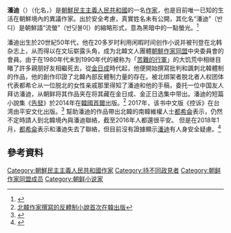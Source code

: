 '''潘迪'''（{{bd|1950年代||？|catIdx=}}）（化名，{{朝|반디}}）是[[朝鮮民主主義人民共和國|朝鮮民主主義人民共和國]]的一名[[作家|作家]]，也是目前唯一已知的生活在朝鮮境內的異議作家。出於安全考慮，真實姓名未有公開，其化名“潘迪”（반디）是朝鮮語“流螢”（반딧불이）的縮略形式，意為黑暗中的一點螢光。<ref>{{Cite web |url=http://www.chogabje.com/board/column/view.asp?C_IDX=55834&C_CC=BC |title=반디의 《고발》, 어둠을 가르는 한 줄기 빛 |access-date=2014-05-18 |archive-date=2019-06-02 |archive-url=https://web.archive.org/web/20190602160124/http://www.chogabje.com/board/column/view.asp?C_IDX=55834&C_CC=BC |dead-url=no }}</ref>

潘迪出生於20世紀50年代，他在20多岁时利用闲暇时间创作小说并被刊登在北韩杂志上，从而得以在文坛崭露头角，成为北韓文人團體[[朝鮮作家同盟|朝鮮作家同盟]]中央委員會的會員。由于在1980年代末到1990年代的被称为「[[苦難的行軍|苦難的行軍]]」的大饥荒中相继目睹了許多親朋好友相繼死去，從[[金日成|金日成]]時代起，他便開始撰寫批判和諷刺北韓體制的作品，他的創作印證了北韓內部反體制力量的存在。被北绑架者脱北者人权团体代表都希仑从一位脱北的女性亲戚那里得知了潘迪和他的手稿，委托一位中国友人拜访潘迪，从朝鲜将其作品夹在将其藏在金日成、金正日选集中带出。潘迪的短篇小說集《[[告發|告發]]》於2014年在[[韓國|韓國]][[首爾|首爾]]出版。<ref>[http://cn.chosun.com/big5/site/data/html_dir/2014/05/16/20140516000024.html 北韓作家撰寫的反體制小說首次在韓出版]</ref> 2017年，该书中文版《控诉》在台湾由平安文化出版。<ref>{{Cite web |url=http://www.books.com.tw/products/0010752839 |title=博客来：控訴！ |access-date=2017-12-14 |archive-date=2020-11-13 |archive-url=https://web.archive.org/web/20201113001719/https://www.books.com.tw/products/0010752839 |dead-url=no }}</ref>
幫助潘迪的作品帶出北韓的南韓維權人士[[都希侖|都希侖]]表示，仍然不定時請人到北韓境內與潘迪聯絡，截至2016年人都還很平安。
但是在2018年1月，[[都希侖|都希侖]]表示和潘迪失去了聯絡，但目前沒有證據顯示[[潘迪|潘迪]]有人身安全疑慮。<ref>{{Cite web |url=https://www.upi.com/Top_News/World-News/2018/01/17/North-Korea-writer-Bandi-is-incommunicado-activist-says/8041516176625/ |title=North Korea writer 'Bandi' is incommunicado |access-date=2018-02-06 |archive-date=2020-11-09 |archive-url=https://web.archive.org/web/20201109023016/https://www.upi.com/Top_News/World-News/2018/01/17/North-Korea-writer-Bandi-is-incommunicado-activist-says/8041516176625/ |dead-url=no }}</ref>

==參考資料==
<references/>

[[Category:朝鮮民主主義人民共和國作家|Category:朝鮮民主主義人民共和國作家]]
[[Category:持不同政見者|Category:持不同政見者]]
[[Category:朝鲜作家同盟成员|Category:朝鲜作家同盟成员]]
[[Category:朝鲜小说家|Category:朝鲜小说家]]